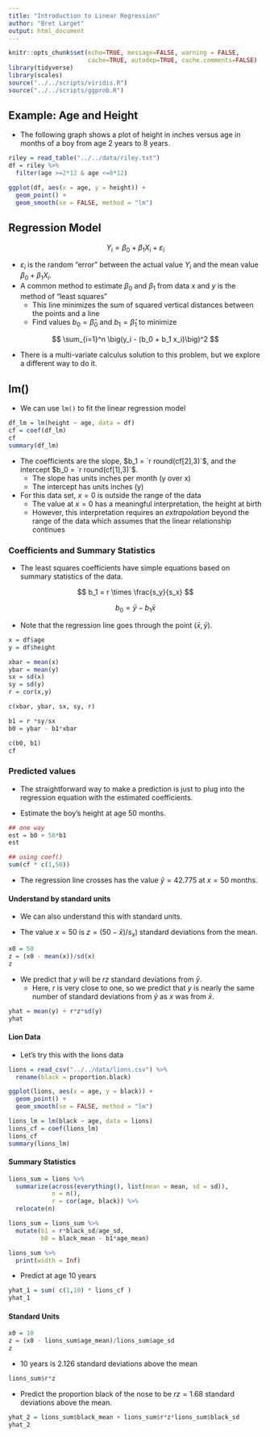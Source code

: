 ```yaml
---
title: "Introduction to Linear Regression"
author: "Bret Larget"
output: html_document
---
```


```r
knitr::opts_chunk$set(echo=TRUE, message=FALSE, warning = FALSE,
                      cache=TRUE, autodep=TRUE, cache.comments=FALSE)
library(tidyverse)
library(scales)
source("../../scripts/viridis.R")
source("../../scripts/ggprob.R")
```

## Example: Age and Height

- The following graph shows a plot of height in inches versus age in months of a boy from age 2 years to 8 years.

```r
riley = read_table("../../data/riley.txt")
df = riley %>% 
  filter(age >=2*12 & age <=8*12)
```

```r
ggplot(df, aes(x = age, y = height)) +
  geom_point() +
  geom_smooth(se = FALSE, method = "lm")
```

## Regression Model

$$
Y_i = \beta_0 + \beta_1 X_i + \varepsilon_i
$$

- $\varepsilon_i$ is the random "error" between the actual value $Y_i$ and the mean value $\beta_0 + \beta_1 X_i$.
- A common method to estimate $\beta_0$ and $\beta_1$ from data $x$ and $y$ is the method of "least squares"
    - This line minimizes the sum of squared vertical distances between the points and a line
    - Find values $b_0 = \hat{\beta}_0$ and $b_1 = \hat{\beta}_1$ to minimize

$$
\sum_{i=1}^n \big(y_i - (b_0 + b_1 x_i)\big)^2
$$

- There is a multi-variate calculus solution to this problem, but we explore a different way to do it.

## lm()

- We can use `lm()` to fit the linear regression model

```r
df_lm = lm(height ~ age, data = df)
cf = coef(df_lm)
cf
summary(df_lm)
```

- The coefficients are the slope, $b_1 = `r round(cf[2],3)`$, and the intercept $b_0 = `r round(cf[1],3)`$.
    - The slope has units inches per month (y over x)
    - The intercept has units inches (y)
- For this data set, $x=0$ is outside the range of the data
    - The value at $x=0$ has a meaningful interpretation, the height at birth
    - However, this interpretation requires an *extrapolation* beyond the range of the data which assumes that the linear relationship continues
    
### Coefficients and Summary Statistics

- The least squares coefficients have simple equations based on summary statistics of the data.

$$
b_1 = r \times \frac{s_y}{s_x}
$$

$$
b_0 = \bar{y} - b_1 \bar{x}
$$

- Note that the regression line goes through the point $(\bar{x},\bar{y})$.

```r
x = df$age
y = df$height

xbar = mean(x)
ybar = mean(y)
sx = sd(x)
sy = sd(y)
r = cor(x,y)

c(xbar, ybar, sx, sy, r)

b1 = r *sy/sx
b0 = ybar - b1*xbar

c(b0, b1)
cf

```

### Predicted values

- The straightforward way to make a prediction is just to plug into the regression equation with the estimated coefficients.

- Estimate the boy's height at age 50 months.

```r
## one way
est = b0 + 50*b1
est

## using coef()
sum(cf * c(1,50))
```

- The regression line crosses has the value $\hat{y} = 42.775$ at $x=50$ months.

#### Understand by standard units

- We can also understand this with standard units.

- The value $x=50$ is $z = (50 - \bar{x})/s_x)$ standard deviations from the mean.

```r
x0 = 50
z = (x0 - mean(x))/sd(x)
z
```

- We predict that $y$ will be $rz$ standard deviations from $\bar{y}$.
    - Here, $r$ is very close to one, so we predict that $y$ is nearly the same number of standard deviations from $\bar{y}$ as $x$ was from $\bar{x}$.
    
```r
yhat = mean(y) + r*z*sd(y)
yhat
```

#### Lion Data

- Let's try this with the lions data

```r
lions = read_csv("../../data/lions.csv") %>% 
  rename(black = proportion.black)

ggplot(lions, aes(x = age, y = black)) +
  geom_point() +
  geom_smooth(se = FALSE, method = "lm")

lions_lm = lm(black ~ age, data = lions)
lions_cf = coef(lions_lm)
lions_cf
summary(lions_lm)
```

#### Summary Statistics

```r
lions_sum = lions %>% 
  summarize(across(everything(), list(mean = mean, sd = sd)),
            n = n(),
            r = cor(age, black)) %>% 
  relocate(n)

lions_sum = lions_sum %>% 
  mutate(b1 = r*black_sd/age_sd,
         b0 = black_mean - b1*age_mean)

lions_sum %>% 
  print(width = Inf)

```

- Predict at age 10 years

```r
yhat_1 = sum( c(1,10) * lions_cf )
yhat_1
```

#### Standard Units

```r
x0 = 10
z = (x0 - lions_sum$age_mean)/lions_sum$age_sd
z
```

- 10 years is 2.126 standard deviations above the mean

```r
lions_sum$r*z
```

- Predict the proportion black of the nose to be $rz = 1.68$ standard deviations above the mean.

```r
yhat_2 = lions_sum$black_mean + lions_sum$r*z*lions_sum$black_sd
yhat_2
```



```r

```


